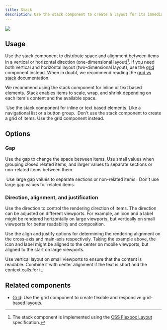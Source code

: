 ```yaml
---
title: Stack
description: Use the stack component to create a layout for its immediate children along the vertical or horizontal axis.
---
```



![](https://github.com/primer/brand/assets/912236/f04a87ce-a4ca-403b-8732-a8575a39437a)

## Usage

Use the stack component to distribute space and alignment between items in a vertical or horizontal direction (one-dimensional layout)[^1]. If you need both vertical and horizontal layout (two-dimensional layout), use the [grid](/components/Grid) component instead. When in doubt, we recommend reading the [grid vs stack](/components/Grid#grid-vs-stack) documentation.

We recommend using the stack component for inline or text based elements. Stack enables items to scale, wrap, and shrink depending on each item's content and the available space.

[^1]: The stack component is implemented using the [CSS Flexbox Layout](https://developer.mozilla.org/en-US/docs/Web/CSS/CSS_Flexible_Box_Layout) specification.

<DoDontContainer>
  <Do>
    <img
      src="https://github.com/primer/brand/assets/912236/3cfb1fc3-071c-478e-8104-543dcc823927"
      alt=""
    />
    <Caption>
      Use the stack component for inline or text based elements. Like a
      navigational list or a button group.
    </Caption>
  </Do>
  <Dont>
    <img
      src="https://github.com/primer/brand/assets/912236/53436826-515f-49d6-b33c-d84124f29aa4"
      alt=""
    />
    <Caption>
      Don't use the stack component to create a grid of items. Use the grid
      component instead.
    </Caption>
  </Dont>
</DoDontContainer>

## Options

### Gap

Use the gap to change the space between items. Use small values when grouping closed related items, and larger values to separate sections or non-related items between them.

<DoDontContainer>
  <Do>
    <img
      src="https://github.com/primer/brand/assets/912236/dd508033-0435-48af-9b0b-ab1881608d8e"
      alt=""
    />
    <Caption>
      Use large gap values to separate sections or non-related items.
    </Caption>
  </Do>
  <Dont>
    <img
      src="https://github.com/primer/brand/assets/912236/3e6974eb-2f80-4fee-9000-dc9fa31432a7"
      alt=""
    />
    <Caption>Don't use large gap values for related items.</Caption>
  </Dont>
</DoDontContainer>

### Direction, alignment, and justification

Use the direction to control the rendering direction of items. The direction can be adjusted on different viewports. For example, an icon and a label might be rendered horizontally on large viewports, but vertically on small viewports for better readability and composition.

Use the align and justify options for determining the rendering alignment on the cross-axis and main-axis respectively. Taking the example above, the icon and label might be aligned to the center on mobile viewports, but aligned to the start on large viewports.

<div>
  <CustomVideoPlayer
    width="100%"
    src="https://github.com/primer/brand/assets/912236/cd8eb55f-0f7e-40fd-bfdb-47ab8507370f"
  />
  <Caption>
    Use vertical layout on small viewports to ensure that the content is
    readable. Combine it with center alignment if the text is short and the
    context calls for it.
  </Caption>
</div>

## Related components

- [Grid](/components/Grid): Use the grid component to create flexible and responsive grid-based layouts.
